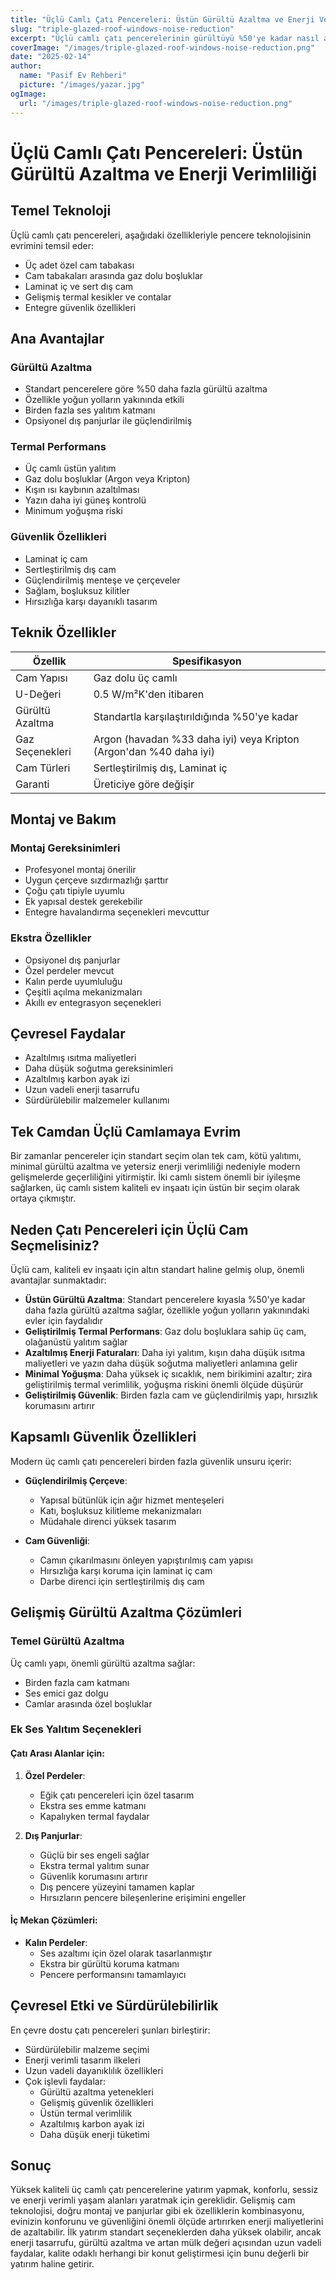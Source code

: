 ```yaml
---
title: "Üçlü Camlı Çatı Pencereleri: Üstün Gürültü Azaltma ve Enerji Verimliliği"
slug: "triple-glazed-roof-windows-noise-reduction"
excerpt: "Üçlü camlı çatı pencerelerinin gürültüyü %50'ye kadar nasıl azaltabileceğini ve enerji verimliliği ile ev güvenliğini nasıl artırabileceğini öğrenin."
coverImage: "/images/triple-glazed-roof-windows-noise-reduction.png"
date: "2025-02-14"
author:
  name: "Pasif Ev Rehberi"
  picture: "/images/yazar.jpg"
ogImage:
  url: "/images/triple-glazed-roof-windows-noise-reduction.png"
---
```


# Üçlü Camlı Çatı Pencereleri: Üstün Gürültü Azaltma ve Enerji Verimliliği

## Temel Teknoloji

Üçlü camlı çatı pencereleri, aşağıdaki özellikleriyle pencere teknolojisinin evrimini temsil eder:

- Üç adet özel cam tabakası
- Cam tabakaları arasında gaz dolu boşluklar
- Laminat iç ve sert dış cam
- Gelişmiş termal kesikler ve contalar
- Entegre güvenlik özellikleri

## Ana Avantajlar

### Gürültü Azaltma
- Standart pencerelere göre %50 daha fazla gürültü azaltma
- Özellikle yoğun yolların yakınında etkili
- Birden fazla ses yalıtım katmanı
- Opsiyonel dış panjurlar ile güçlendirilmiş

### Termal Performans
- Üç camlı üstün yalıtım
- Gaz dolu boşluklar (Argon veya Kripton)
- Kışın ısı kaybının azaltılması
- Yazın daha iyi güneş kontrolü
- Minimum yoğuşma riski

### Güvenlik Özellikleri
- Laminat iç cam
- Sertleştirilmiş dış cam
- Güçlendirilmiş menteşe ve çerçeveler
- Sağlam, boşluksuz kilitler
- Hırsızlığa karşı dayanıklı tasarım

## Teknik Özellikler

| Özellik | Spesifikasyon |
|---------|--------------|
| Cam Yapısı | Gaz dolu üç camlı |
| U-Değeri | 0.5 W/m²K'den itibaren |
| Gürültü Azaltma | Standartla karşılaştırıldığında %50'ye kadar |
| Gaz Seçenekleri | Argon (havadan %33 daha iyi) veya Kripton (Argon'dan %40 daha iyi) |
| Cam Türleri | Sertleştirilmiş dış, Laminat iç |
| Garanti | Üreticiye göre değişir |

## Montaj ve Bakım

### Montaj Gereksinimleri
- Profesyonel montaj önerilir
- Uygun çerçeve sızdırmazlığı şarttır
- Çoğu çatı tipiyle uyumlu
- Ek yapısal destek gerekebilir
- Entegre havalandırma seçenekleri mevcuttur

### Ekstra Özellikler
- Opsiyonel dış panjurlar
- Özel perdeler mevcut
- Kalın perde uyumluluğu
- Çeşitli açılma mekanizmaları
- Akıllı ev entegrasyon seçenekleri

## Çevresel Faydalar

- Azaltılmış ısıtma maliyetleri
- Daha düşük soğutma gereksinimleri
- Azaltılmış karbon ayak izi
- Uzun vadeli enerji tasarrufu
- Sürdürülebilir malzemeler kullanımı

## Tek Camdan Üçlü Camlamaya Evrim

Bir zamanlar pencereler için standart seçim olan tek cam, kötü yalıtımı, minimal gürültü azaltma ve yetersiz enerji verimliliği nedeniyle modern gelişmelerde geçerliliğini yitirmiştir. İki camlı sistem önemli bir iyileşme sağlarken, üç camlı sistem kaliteli ev inşaatı için üstün bir seçim olarak ortaya çıkmıştır.

## Neden Çatı Pencereleri için Üçlü Cam Seçmelisiniz?

Üçlü cam, kaliteli ev inşaatı için altın standart haline gelmiş olup, önemli avantajlar sunmaktadır:

- **Üstün Gürültü Azaltma**: Standart pencerelere kıyasla %50'ye kadar daha fazla gürültü azaltma sağlar, özellikle yoğun yolların yakınındaki evler için faydalıdır
- **Geliştirilmiş Termal Performans**: Gaz dolu boşluklara sahip üç cam, olağanüstü yalıtım sağlar
- **Azaltılmış Enerji Faturaları**: Daha iyi yalıtım, kışın daha düşük ısıtma maliyetleri ve yazın daha düşük soğutma maliyetleri anlamına gelir
- **Minimal Yoğuşma**: Daha yüksek iç sıcaklık, nem birikimini azaltır; zira geliştirilmiş termal verimlilik, yoğuşma riskini önemli ölçüde düşürür
- **Geliştirilmiş Güvenlik**: Birden fazla cam ve güçlendirilmiş yapı, hırsızlık korumasını artırır

## Kapsamlı Güvenlik Özellikleri

Modern üç camlı çatı pencereleri birden fazla güvenlik unsuru içerir:

- **Güçlendirilmiş Çerçeve**:
  - Yapısal bütünlük için ağır hizmet menteşeleri
  - Katı, boşluksuz kilitleme mekanizmaları
  - Müdahale direnci yüksek tasarım

- **Cam Güvenliği**:
  - Camın çıkarılmasını önleyen yapıştırılmış cam yapısı
  - Hırsızlığa karşı koruma için laminat iç cam
  - Darbe direnci için sertleştirilmiş dış cam

## Gelişmiş Gürültü Azaltma Çözümleri

### Temel Gürültü Azaltma
Üç camlı yapı, önemli gürültü azaltma sağlar:
- Birden fazla cam katmanı
- Ses emici gaz dolgu
- Camlar arasında özel boşluklar

### Ek Ses Yalıtım Seçenekleri

#### Çatı Arası Alanlar için:
1. **Özel Perdeler**: 
   - Eğik çatı pencereleri için özel tasarım
   - Ekstra ses emme katmanı
   - Kapalıyken termal faydalar

2. **Dış Panjurlar**:
   - Güçlü bir ses engeli sağlar
   - Ekstra termal yalıtım sunar
   - Güvenlik korumasını artırır
   - Dış pencere yüzeyini tamamen kaplar
   - Hırsızların pencere bileşenlerine erişimini engeller

#### İç Mekan Çözümleri:
- **Kalın Perdeler**: 
  - Ses azaltımı için özel olarak tasarlanmıştır
  - Ekstra bir gürültü koruma katmanı
  - Pencere performansını tamamlayıcı

## Çevresel Etki ve Sürdürülebilirlik

En çevre dostu çatı pencereleri şunları birleştirir:
- Sürdürülebilir malzeme seçimi
- Enerji verimli tasarım ilkeleri
- Uzun vadeli dayanıklılık özellikleri
- Çok işlevli faydalar:
  - Gürültü azaltma yetenekleri
  - Gelişmiş güvenlik özellikleri
  - Üstün termal verimlilik
  - Azaltılmış karbon ayak izi
  - Daha düşük enerji tüketimi

## Sonuç

Yüksek kaliteli üç camlı çatı pencerelerine yatırım yapmak, konforlu, sessiz ve enerji verimli yaşam alanları yaratmak için gereklidir. Gelişmiş cam teknolojisi, doğru montaj ve panjurlar gibi ek özelliklerin kombinasyonu, evinizin konforunu ve güvenliğini önemli ölçüde artırırken enerji maliyetlerini de azaltabilir. İlk yatırım standart seçeneklerden daha yüksek olabilir, ancak enerji tasarrufu, gürültü azaltma ve artan mülk değeri açısından uzun vadeli faydalar, kalite odaklı herhangi bir konut geliştirmesi için bunu değerli bir yatırım haline getirir.